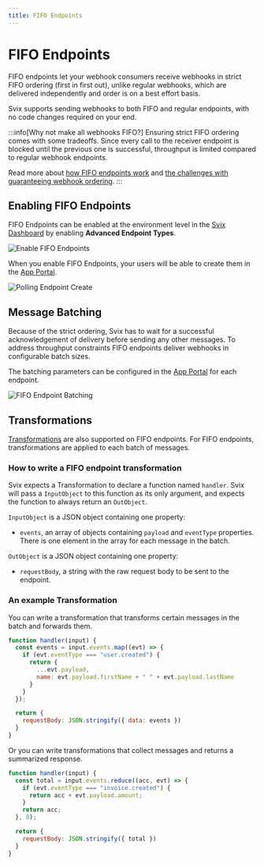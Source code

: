 ```yaml
---
title: FIFO Endpoints
---
```


# FIFO Endpoints

FIFO endpoints let your webhook consumers receive webhooks in strict FIFO ordering (first in first out), unlike regular webhooks, which are delivered independently and order is on a best effort basis.

Svix supports sending webhooks to both FIFO and regular endpoints, with no code changes required on your end. 

:::info[Why not make all webhooks FIFO?]
Ensuring strict FIFO ordering comes with some tradeoffs. Since every call to the receiver endpoint is blocked until the previous one is successful, throughput is limited compared to regular webhook endpoints. 

Read more about [how FIFO endpoints work](https://www.svix.com/blog/fifo-ordered-webhooks-delivery/) and [the challenges with guaranteeing webhook ordering](https://www.svix.com/blog/guaranteeing-webhook-ordering/).
:::


## Enabling FIFO Endpoints
FIFO Endpoints can be enabled at the environment level in the [Svix Dashboard](https://dashboard.svix.com/settings/organization/general-settings) by enabling **Advanced Endpoint Types**.

![Enable FIFO Endpoints](../img/advanced-endpoints-setting.png)


When you enable FIFO Endpoints, your users will be able to create them in the [App Portal](/app-portal).

![Polling Endpoint Create](../img/fifo-endpoint-create.png)

## Message Batching
Because of the strict ordering, Svix has to wait for a successful acknowledgement of delivery before sending any other messages. To address throughput constraints FIFO endpoints deliver webhooks in configurable batch sizes.

The batching parameters can be configured in the [App Portal](/app-portal) for each endpoint. 

![FIFO Endpoint Batching](../img/fifo-endpoint-batching.png)

## Transformations
[Transformations](/transformations) are also supported on FIFO endpoints. For FIFO endpoints, transformations are applied to each batch of messages.

### How to write a FIFO endpoint transformation
Svix expects a Transformation to declare a function named `handler`. Svix will pass a `InputObject` to this function as its only argument, and expects the function to always return an `OutObject`.

`InputObject` is a JSON object containing one property:

- `events`, an array of objects containing `payload` and `eventType` properties. There is one element in the array for each message in the batch.

`OutObject` is a JSON object containing one property:

- `requestBody`, a string with the raw request body to be sent to the endpoint.

### An example Transformation

You can write a transformation that transforms certain messages in the batch and forwards them. 

```js
function handler(input) {
  const events = input.events.map((evt) => {
    if (evt.eventType === "user.created") {
      return {
        ...evt.payload,
        name: evt.payload.firstName + " " + evt.payload.lastName
      }
    }
  });

  return {
    requestBody: JSON.stringify({ data: events })
  }
}
```

Or you can write transformations that collect messages and returns a summarized response. 

```js
function handler(input) {
  const total = input.events.reduce((acc, evt) => {
    if (evt.eventType === "invoice.created") {
      return acc + evt.payload.amount;
    }
    return acc;
  }, 0);

  return {
    requestBody: JSON.stringify({ total })
  }
}
```